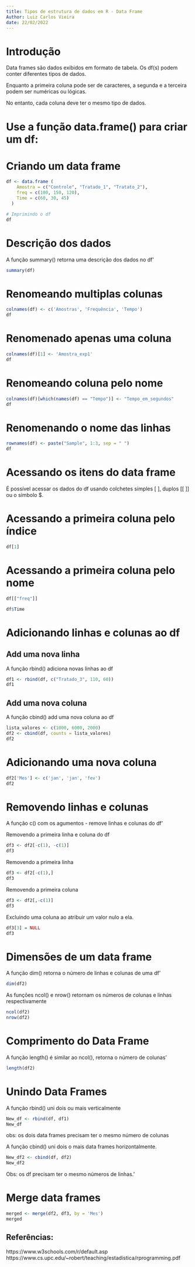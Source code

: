 ```yaml
---
title: Tipos de estrutura de dados em R - Data Frame
Author: Luiz Carlos Vieira
date: 22/02/2022
---
```


# Introdução

Data frames são dados exibidos em formato de tabela. Os df(s) podem conter diferentes tipos de dados. 

Enquanto a primeira coluna pode ser de caracteres, a segunda e a terceira podem ser numéricas ou lógicas. 

No entanto, cada coluna deve ter o mesmo tipo de dados.

# Use a função data.frame() para criar um df:
  
# Criando um data frame
```r
df <- data.frame (
    Amostra = c("Controle", "Tratado_1", "Tratato_2"),
    freq = c(100, 150, 120),
    Time = c(60, 30, 45)
  )

# Imprimindo o df
df
```


#  Descrição dos dados

A função summary() retorna uma descrição dos dados no df'
```r
summary(df)

```


# Renomeando multiplas colunas
```r
colnames(df) <- c('Amostras', 'Frequência', 'Tempo')
df

```


# Renomenado apenas uma coluna
```r
colnames(df)[1] <- 'Amostra_exp1'
df

```


# Renomeando coluna pelo nome
```r
colnames(df)[which(names(df) == "Tempo")] <- "Tempo_em_segundos"
df

```


# Renomenando o nome das linhas
```r
rownames(df) <- paste("Sample", 1:3, sep = " ")
df
```



# Acessando os  itens do data frame

É possível acessar os dados do df usando colchetes simples [ ], duplos [[ ]] ou o símbolo $.

# Acessando a primeira coluna pelo índice 
```r
df[1]

```


# Acessando a primeira coluna pelo nome
```r
df[["freq"]]

df$Time
```



# Adicionando linhas e colunas ao df 

## Add uma nova linha

A função rbind() adiciona novas linhas ao df
```r
df1 <- rbind(df, c("Tratado_3", 110, 60))
df1

```


## Add uma nova coluna

A função cbind() add uma nova coluna ao df
```r
lista_valores <- c(1000, 6000, 2000)
df2 <- cbind(df, counts = lista_valores)
df2

```


# Adicionando uma nova coluna
```r
df2['Mes'] <- c('jan', 'jan', 'fev')
df2

```


# Removendo linhas e colunas

A função c() com os agumentos - remove linhas e colunas do df'

Removendo a primeira linha e coluna do df
```r
df3 <- df2[-c(1), -c(1)]
df3
```


Removendo a primeira linha
```r
df3 <- df2[-c(1),]
df3
```


Removendo a primeira coluna
```r
df3 <- df2[,-c(1)]
df3
```



Excluindo uma coluna ao atribuir um valor nulo a ela.
```r
df3[3] = NULL
df3
```



# Dimensões de um data frame

A função dim() retorna o número de linhas e colunas de uma df'
```r
dim(df2)
```
  

As funções ncol() e nrow() retornam os números de colunas e linhas respectivamente
```r
ncol(df2)
nrow(df2)
```



# Comprimento do Data Frame 

A função length() é similar ao ncol(), retorna o número de colunas'
```r
length(df2)

```


#  Unindo Data Frames

A função rbind() uni dois ou mais verticalmente

```r
New_df <- rbind(df, df1)
New_df
```
obs: os dois data frames precisam ter o mesmo número de colunas


A função cbind() uni dois o mais data frames horizontalmente.
```r
New_df2 <- cbind(df, df2)
New_df2
```
Obs: os df precisam ter o mesmo números de linhas.'


# Merge data frames
```r
merged <- merge(df2, df3, by = 'Mes')
merged
```


## Referências:

https://www.w3schools.com/r/default.asp
https://www.cs.upc.edu/~robert/teaching/estadistica/rprogramming.pdf

